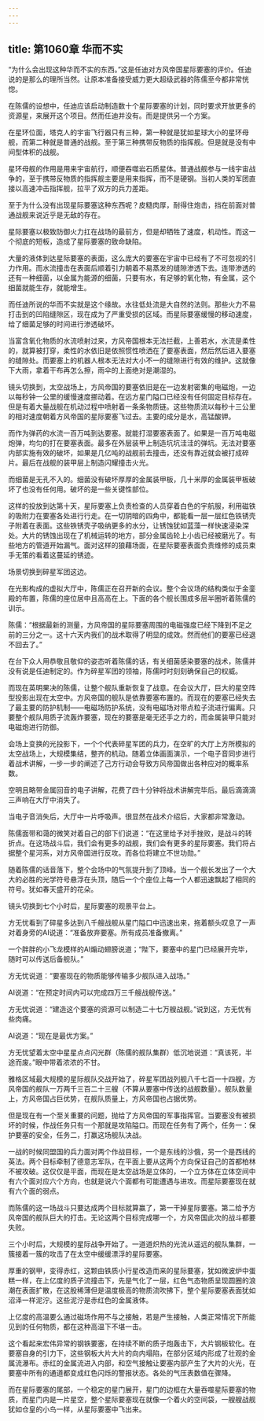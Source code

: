 ```yaml
---
---
---
```

title: 第1060章 华而不实
---



“为什么会出现这种华而不实的东西。”这是任迪对方风帝国星际要塞的评价。任迪说的是那么的理所当然。让原本准备接受威力更大超级武器的陈儒至今都非常恍惚。

在陈儒的设想中，任迪应该启动制造数十个星际要塞的计划，同时要求开放更多的资源星，来展开这个项目。然而任迪并没有。而是提供另一个方案。

在星环位面，塔克人的宇宙飞行器只有三种，第一种就是犹如星球大小的星环母舰，而第二种就是普通的战舰。至于第三种携带反物质的指挥舰。但是就是没有中间型体积的战舰。

星环母舰的作用是用来宇宙航行，顺便吞噬岩石质星体。普通战舰参与一线宇宙战争的，至于携带反物质的指挥舰主要是用来指挥，而不是硬钢。当初人类的军团直接以高速冲击指挥舰，拉平了双方的兵力差距。

至于为什么没有出现星际要塞这种东西呢？皮糙肉厚，耐得住炮击，挡在前面对普通战舰来说近乎是无敌的存在。

星际要塞以极致防御火力扛在战场的最前方，但是却牺牲了速度，机动性。而这一个彻底的短板，造成了星际要塞的致命缺陷。

大量的液体到达星际要塞的表面，这么庞大的要塞在宇宙中已经有了不可忽视的引力作用。而水流撞击在表面后顺着引力朝着不易蒸发的缝隙渗透下去。连带渗透的还有一种细菌，以金属为能源的细菌，只要有水，有足够的氧化物，有金属，这个细菌就能生存，就能增生。

而任迪所说的华而不实就是这个缘故。水往低处流是大自然的法则。那些火力不易打击到的凹陷缝隙区，现在成为了严重受损的区域。而星际要塞缓慢的移动速度，给了细菌足够的时间进行渗透破坏。

当富含氧化物质的水流喷射过来，方风帝国根本无法拦截，上善若水，水流是柔性的，就算被打穿，柔性的水依旧是依照惯性喷洒在了要塞表面，然后然后进入要塞的缝隙处。而要塞上的机器人根本无法对大小不一的缝隙进行有效的维护。这就像下大雨，拿着干布再怎么擦，雨伞的上面绝对是潮湿的。

镜头切换到，太空战场上，方风帝国的要塞依旧是在一边发射密集的电磁炮，一边以每秒钟一公里的缓慢速度挪动着。在远方星门隘口已经没有任何固定目标存在。但是有着大量战舰在机动过程中喷射着一条条物质链。这些物质流以每秒十三公里的相对速度朝着方风帝国的星际要塞飞过去。主要的成分是水，高锰酸钾。

而作为弹药的水流一百万吨到达要塞。就能打湿要塞表面了。如果是一百万吨电磁炮弹，均匀的打在要塞表面。最多在外层装甲上制造坑坑洼洼的弹坑。无法对要塞内部实施有效的破坏，如果是几亿吨的战舰前去撞击，还没有靠近就会被打成碎片。最后在战舰的装甲层上制造闪耀撞击火光。

而细菌是无孔不入的。细菌没有破坏厚厚的金属装甲板，几十米厚的金属装甲板破坏了也没有任何用。破坏的是一些关键性部位。

这样的投放到达第十天，星际要塞上负责检查的人员穿着白色的宇航服，利用磁铁的吸附力在要塞各处进行行走。在一切阴暗的四角中，都能看一层一层红色铁锈壳子附着在表面。这些铁锈壳子吸纳更多的水分，让锈蚀犹如蓝藻一样快速浸染深处。大片的锈蚀出现在了机械运转的地方，部分金属齿轮上小齿已经被磨光了。有些地方的管道开始漏气。面对这样的狼藉场面，在星际要塞表面负责维修的成员束手无策的看着这蔓延的锈迹。

场景切换到碎星军团这边。

在光影构成的虚拟大厅中，陈儒正在召开新的会议。整个会议场的结构类似于金銮殿的布置，陈儒的座位居中且高高在上。下面的各个舰长围成多层半圈听着陈儒的训示。

陈儒：“根据最新的测量，方风帝国的星际要塞周围的电磁强度已经下降到不足之前的三分之一。这十六天内我们的战术取得了明显的成效。然而他们的要塞已经退不回去了。”

在台下众人用恭敬且敬仰的姿态听着陈儒的话，有关细菌感染要塞的战术，陈儒并没有说是任迪制定的。作为碎星军团的领袖，陈儒时时刻刻确保自己的权威。

而现在英明果决的陈儒，让整个舰队重新恢复了战意。在会议大厅，巨大的星空阵型投影出现在太空中。方风帝国的舰队是依靠要塞布置的。而现在的要塞已经失去了最主要的防护机制——电磁场防护系统，没有电磁场对带点粒子流进行偏离。只要整个舰队用质子流轰炸要塞，现在的要塞是毫无还手之力的，而金属装甲只能对电磁炮进行防御。

会场上变换的光投影下，一个个代表碎星军团的兵力，在空旷的大厅上方所模拟的太空战场上，大规模集结，整齐的机动。随着立体画面演示，一个电子音同步进行着战术讲解，一步一步的阐述了己方行动会导致方风帝国做出各种应对的概率系数。

空明且略带金属回音的电子讲解，花费了四十分钟将战术讲解完毕后。最后滴滴滴三声响在大厅中消失了。

当电子音消失后，大厅中一片呼吸声。很显然在战术介绍后，大家都非常激动。

陈儒面带和蔼的微笑对着自己的部下们说道：“在这里给予对手挫败，是战斗的转折点。在这场战斗后，我们会有更多的战舰，我们会有更多的星际要塞。我们将占据整个星河系，对方风帝国进行反攻。而各位将建立不世功勋。”

随着陈儒的话音落下，整个会场中的气氛提升到了顶峰。当一个舰长发出了一个大大的必胜的光学符号悬浮在头顶，随后一个个座位上每一个人都迅速飘起了相同的符号。犹如春天盛开的花朵。

镜头切换到七个小时后，星际要塞的观景平台上。

方无忧看到了碎星多达到八千艘战舰从星门隘口中迅速出来，拖着额头叹息了一声对着身旁的AI说道：“准备放弃要塞。所有成员准备撤离。”

一个胖胖的小飞龙模样的AI煽动翅膀说道；“陛下，要塞中的星门已经展开完毕，随时可以传送后备舰队。”

方无忧说道：“要塞现在的物质能够传输多少舰队进入战场。”

AI说道：“在预定时间内可以完成四万三千艘战舰传送。”

方无忧说道：“建造这个要塞的资源可以制造二十七万艘战舰。”说到这，方无忧有些肉痛。

AI说道：“现在是最优方案。”

方无忧望着太空中星星点点闪光群（陈儒的舰队集群）低沉地说道：“真该死，半途而废。”眼中带着浓浓的不甘。

雅格区域最大规模的星际舰队交战开始了，碎星军团战列舰八千七百一十四艘，方风帝国的舰队一万两千三百二十三艘（不算从要塞中传送的战舰数量）。舰队数量上，方风帝国占巨优势，在舰队质量上，方风帝国也占据优势。

但是现在有一个至关重要的问题，抛给了方风帝国的军事指挥官。当要塞没有被损坏的时候，作战任务只有一个那就是攻陷隘口。而现在任务有了两个，任务一：保护要塞的安全，任务二，打赢这场舰队决战。

一战的时候同盟国的兵力面对两个作战目标，一个是东线的沙俄，另一个是西线的英法。两个目标牵制了德意志军队，在平面上要从这两个方向保证自己的首都柏林不被攻破。这仅仅是平面，而现在是太空战场是立体的，一个立方体在立体空间中有六个面对应六个方向，也就是说六个面都有可能遭遇与进攻。而星际要塞现在就有六个面的弱点。

而陈儒的这一场战斗只要达成两个目标就算赢了，第一干掉星际要塞。第二给予方风帝国的舰队巨大的打击。无论这两个目标完成哪一个，方风帝国此次的战斗都要失败。

三个小时后，大规模的星际战争开始了。一道道炽热的光流从遥远的舰队集群，一簇接着一簇的攻击了在太空中缓缓漂浮的星际要塞。

厚重的钢甲，变得赤红，这颗由铁质小行星改造而来的星际要塞，犹如微波炉中蛋糕一样，在上亿度的质子流撞击下，先是气化了一层，红色气态物质呈现圆圈的浪潮在表面扩散，在这股稀薄但是温度极高的物质流吹拂下，整个星际要塞表面犹如沼泽一样泥泞。这些泥泞是赤红色的金属液体。

上亿度的高温要么通过磁场作用不与之接触，若是产生接触，人类正常情况下所能见到的任何物质，都在这种高温下不堪一击。

这个看起来宏伟异常的钢铁要塞，在持续不断的质子炮轰击下，大片钢板软化。在要塞自身的引力下，这些钢板大片大片的向内塌陷，在部分区域内形成了壮观的金属流瀑布。赤红的金属流进入内部，和空气接触让要塞内部产生了大片的火光，在要塞中所有的通道都变成红色闪烁的警报状态。各处的气压表数值在骤降。

而在星际要塞的尾部，一个稳定的星门展开，星门的边框在大量吞噬星际要塞的物质，而星门内是一片星空，整个星际要塞现在就像一个着火的空间袋，一艘艘战舰犹如仓皇的小鸟一样，从星际要塞中飞出来。